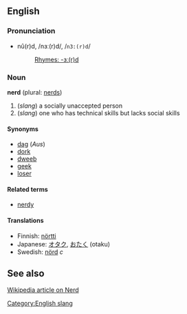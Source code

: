 ==English==
===Pronunciation===
*nû(r)d, /nɜː(r)d/, /<tt>n3:(r)d</tt>/
*:[[Rhymes:English:-ɜː(r)d|Rhymes: -ɜː(r)d]]

===Noun===
'''nerd''' (plural: [[nerds]])

# (''slang'') a socially unaccepted person
# (''slang'') one who has technical skills but lacks social skills

====Synonyms====
*[[dag]] (''Aus'')
*[[dork]]
*[[dweeb]]
*[[geek]]
*[[loser]]

====Related terms====
*[[nerdy]]

====Translations====
*Finnish: [[nörtti]]
*Japanese: [[オタク]], [[おたく]] (otaku)
*Swedish: [[nörd]] ''c''

==See also==
[http://en.wikipedia.org/wiki/Nerd Wikipedia article on Nerd]

[[Category:English slang]]